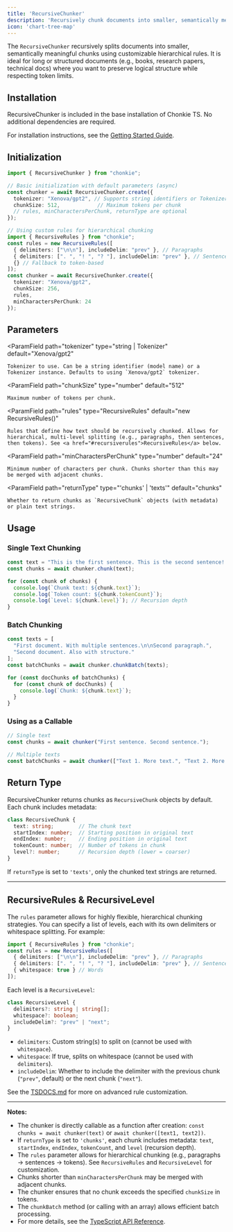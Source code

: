 ```yaml
---
title: 'RecursiveChunker'
description: 'Recursively chunk documents into smaller, semantically meaningful pieces using customizable rules.'
icon: 'chart-tree-map'
---
```


The `RecursiveChunker` recursively splits documents into smaller, semantically meaningful chunks using customizable hierarchical rules. It is ideal for long or structured documents (e.g., books, research papers, technical docs) where you want to preserve logical structure while respecting token limits.

## Installation

RecursiveChunker is included in the base installation of Chonkie TS. No additional dependencies are required.

<Info> For installation instructions, see the [Getting Started Guide](/getting-started/introduction).</Info>

## Initialization

```ts
import { RecursiveChunker } from "chonkie";

// Basic initialization with default parameters (async)
const chunker = await RecursiveChunker.create({
  tokenizer: "Xenova/gpt2", // Supports string identifiers or Tokenizer instance
  chunkSize: 512,            // Maximum tokens per chunk
  // rules, minCharactersPerChunk, returnType are optional
});

// Using custom rules for hierarchical chunking
import { RecursiveRules } from "chonkie";
const rules = new RecursiveRules([
  { delimiters: ["\n\n"], includeDelim: "prev" }, // Paragraphs
  { delimiters: [". ", "! ", "? "], includeDelim: "prev" }, // Sentences
  {} // Fallback to token-based
]);
const chunker = await RecursiveChunker.create({
  tokenizer: "Xenova/gpt2",
  chunkSize: 256,
  rules,
  minCharactersPerChunk: 24
});
```

## Parameters

<ParamField
    path="tokenizer"
    type="string | Tokenizer"
    default="Xenova/gpt2"
>
    Tokenizer to use. Can be a string identifier (model name) or a Tokenizer instance. Defaults to using `Xenova/gpt2` tokenizer.
</ParamField>

<ParamField
    path="chunkSize"
    type="number"
    default="512"
>
    Maximum number of tokens per chunk.
</ParamField>

<ParamField
    path="rules"
    type="RecursiveRules"
    default="new RecursiveRules()"
>
    Rules that define how text should be recursively chunked. Allows for hierarchical, multi-level splitting (e.g., paragraphs, then sentences, then tokens). See <a href="#recursiverules">RecursiveRules</a> below.
</ParamField>

<ParamField
    path="minCharactersPerChunk"
    type="number"
    default="24"
>
    Minimum number of characters per chunk. Chunks shorter than this may be merged with adjacent chunks.
</ParamField>

<ParamField
    path="returnType"
    type="'chunks' | 'texts'"
    default="chunks"
>
    Whether to return chunks as `RecursiveChunk` objects (with metadata) or plain text strings.
</ParamField>

## Usage

### Single Text Chunking

```ts
const text = "This is the first sentence. This is the second sentence! And here's a third one?";
const chunks = await chunker.chunk(text);

for (const chunk of chunks) {
  console.log(`Chunk text: ${chunk.text}`);
  console.log(`Token count: ${chunk.tokenCount}`);
  console.log(`Level: ${chunk.level}`); // Recursion depth
}
```

### Batch Chunking

```ts
const texts = [
  "First document. With multiple sentences.\n\nSecond paragraph.",
  "Second document. Also with structure."
];
const batchChunks = await chunker.chunkBatch(texts);

for (const docChunks of batchChunks) {
  for (const chunk of docChunks) {
    console.log(`Chunk: ${chunk.text}`);
  }
}
```

### Using as a Callable

```ts
// Single text
const chunks = await chunker("First sentence. Second sentence.");

// Multiple texts
const batchChunks = await chunker(["Text 1. More text.", "Text 2. More."]);
```

## Return Type

RecursiveChunker returns chunks as `RecursiveChunk` objects by default. Each chunk includes metadata:

```ts
class RecursiveChunk {
  text: string;        // The chunk text
  startIndex: number;  // Starting position in original text
  endIndex: number;    // Ending position in original text
  tokenCount: number;  // Number of tokens in chunk
  level?: number;      // Recursion depth (lower = coarser)
}
```

If `returnType` is set to `'texts'`, only the chunked text strings are returned.

---

## RecursiveRules & RecursiveLevel

The `rules` parameter allows for highly flexible, hierarchical chunking strategies. You can specify a list of levels, each with its own delimiters or whitespace splitting. For example:

```ts
import { RecursiveRules } from "chonkie";
const rules = new RecursiveRules([
  { delimiters: ["\n\n"], includeDelim: "prev" }, // Paragraphs
  { delimiters: [". ", "! ", "? "], includeDelim: "prev" }, // Sentences
  { whitespace: true } // Words
]);
```

Each level is a `RecursiveLevel`:

```ts
class RecursiveLevel {
  delimiters?: string | string[];
  whitespace?: boolean;
  includeDelim?: "prev" | "next";
}
```

- `delimiters`: Custom string(s) to split on (cannot be used with `whitespace`).
- `whitespace`: If true, splits on whitespace (cannot be used with `delimiters`).
- `includeDelim`: Whether to include the delimiter with the previous chunk (`"prev"`, default) or the next chunk (`"next"`).

See the [TSDOCS.md](../../.temp/TSDOCS.md) for more on advanced rule customization.

---

**Notes:**

- The chunker is directly callable as a function after creation: `const chunks = await chunker(text)` or `await chunker([text1, text2])`.
- If `returnType` is set to `'chunks'`, each chunk includes metadata: `text`, `startIndex`, `endIndex`, `tokenCount`, and `level` (recursion depth).
- The `rules` parameter allows for hierarchical chunking (e.g., paragraphs → sentences → tokens). See `RecursiveRules` and `RecursiveLevel` for customization.
- Chunks shorter than `minCharactersPerChunk` may be merged with adjacent chunks.
- The chunker ensures that no chunk exceeds the specified `chunkSize` in tokens.
- The `chunkBatch` method (or calling with an array) allows efficient batch processing.
- For more details, see the [TypeScript API Reference](https://github.com/chonkie-inc/chonkie-ts).

